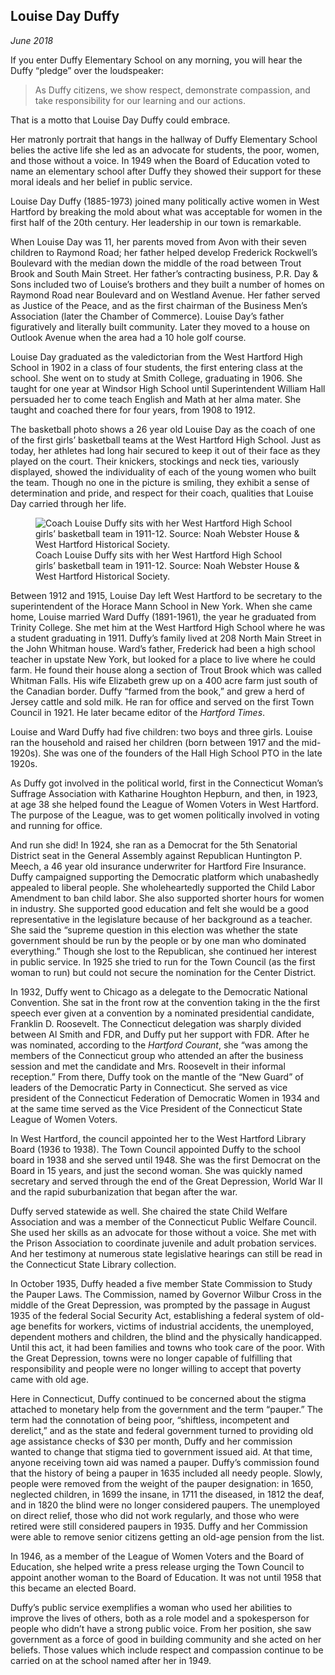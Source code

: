 ## Louise Day Duffy {-}

*June 2018*

If you enter Duffy Elementary School on any morning, you will hear the Duffy “pledge” over the loudspeaker:

> As Duffy citizens,
> we show respect,
> demonstrate compassion,
> and take responsibility for our learning and our actions.

That is a motto that Louise Day Duffy could embrace.

Her matronly portrait that hangs in the hallway of Duffy Elementary School belies the active life she led as an advocate for students, the poor, women, and those without a voice. In 1949 when the Board of Education voted to name an elementary school after Duffy they showed their support for these moral ideals and her belief in public service.

Louise Day Duffy (1885-1973) joined many politically active women in West Hartford by breaking the mold about what was acceptable for women in the first half of the 20th century. Her leadership in our town is remarkable.

When Louise Day was 11, her parents moved from Avon with their seven children to Raymond Road; her father helped develop Frederick Rockwell’s Boulevard with the median down the middle of the road between Trout Brook and South Main Street. Her father’s contracting business, P.R. Day & Sons included two of Louise’s brothers and they built a number of homes on Raymond Road near Boulevard and on Westland Avenue. Her father served as Justice of the Peace, and as the first chairman of the Business Men’s Association (later the Chamber of Commerce). Louise Day’s father figuratively and literally built community. Later they moved to a house on Outlook Avenue when the area had a 10 hole golf course.

Louise Day graduated as the valedictorian from the West Hartford High School in 1902 in a class of four students, the first entering class at the school. She went on to study at Smith College, graduating in 1906. She taught for one year at Windsor High School until Superintendent William Hall persuaded her to come teach English and Math at her alma mater. She taught and coached there for four years, from 1908 to 1912.

The basketball photo shows a 26 year old Louise Day as the coach of one of the first girls’ basketball teams at the West Hartford High School. Just as today, her athletes had long hair secured to keep it out of their face as they played on the court. Their knickers, stockings and neck ties, variously displayed, showed the individuality of each of the young women who built the team. Though no one in the picture is smiling, they exhibit a sense of determination and pride, and respect for their coach, qualities that Louise Day carried through her life.

![Coach Louise Duffy sits with her West Hartford High School girls' basketball team in 1911-12. Source: Noah Webster House & West Hartford Historical Society.](images/07-duffy.jpg)

Between 1912 and 1915, Louise Day left West Hartford to be secretary to the superintendent of the Horace Mann School in New York. When she came home, Louise married Ward Duffy (1891-1961), the year he graduated from Trinity College. She met him at the West Hartford High School where he was a student graduating in 1911. Duffy’s family lived at 208 North Main Street in the John Whitman house. Ward’s father, Frederick had been a high school teacher in upstate New York, but looked for a place to live where he could farm. He found their house along a section of Trout Brook which was called Whitman Falls. His wife Elizabeth grew up on a 400 acre farm just south of the Canadian border. Duffy “farmed from the book,” and grew a herd of Jersey cattle and sold milk. He ran for office and served on the first Town Council in 1921. He later became editor of the *Hartford Times*.

Louise and Ward Duffy had five children: two boys and three girls. Louise ran the household and raised her children (born between 1917 and the mid-1920s). She was one of the founders of the Hall High School PTO in the late 1920s.

As Duffy got involved in the political world, first in the Connecticut Woman’s Suffrage Association with Katharine Houghton Hepburn, and then, in 1923, at age 38 she helped found the League of Women Voters in West Hartford. The purpose of the League, was to get women politically involved in voting and running for office.

And run she did! In 1924, she ran as a Democrat for the 5th Senatorial District seat in the General Assembly against Republican Huntington P. Meech, a 46 year old insurance underwriter for Hartford Fire Insurance. Duffy campaigned supporting the Democratic platform which unabashedly appealed to liberal people. She wholeheartedly supported the Child Labor Amendment to ban child labor. She also supported shorter hours for women in industry. She supported good education and felt she would be a good representative in the legislature because of her background as a teacher. She said the “supreme question in this election was whether the state government should be run by the people or by one man who dominated everything.” Though she lost to the Republican, she continued her interest in public service. In 1925 she tried to run for the Town Council (as the first woman to run) but could not secure the nomination for the Center District.

In 1932, Duffy went to Chicago as a delegate to the Democratic National Convention. She sat in the front row at the convention taking in the the first speech ever given at a convention by a nominated presidential candidate, Franklin D. Roosevelt. The Connecticut delegation was sharply divided between Al Smith and FDR, and Duffy put her support with FDR. After he was nominated, according to the *Hartford Courant*, she “was among the members of the Connecticut group who attended an after the business session and met the candidate and Mrs. Roosevelt in their informal reception.” From there, Duffy took on the mantle of the “New Guard” of leaders of the Democratic Party in Connecticut. She served as vice president of the Connecticut Federation of Democratic Women in 1934 and at the same time served as the Vice President of the Connecticut State League of Women Voters.

In West Hartford, the council appointed her to the West Hartford Library Board (1936 to 1938). The Town Council appointed Duffy to the school board in 1938 and she served until 1948. She was the first Democrat on the Board in 15 years, and just the second woman. She was quickly named secretary and served through the end of the Great Depression, World War II and the rapid suburbanization that began after the war.

Duffy served statewide as well. She chaired the state Child Welfare Association and was a member of the Connecticut Public Welfare Council. She used her skills as an advocate for those without a voice. She met with the Prison Association to coordinate juvenile and adult probation services. And her testimony at numerous state legislative hearings can still be read in the Connecticut State Library collection.

In October 1935, Duffy headed a five member State Commission to Study the Pauper Laws. The Commission, named by Governor Wilbur Cross in the middle of the Great Depression, was prompted by the passage in August 1935 of the federal Social Security Act, establishing a federal system of old-age benefits for workers, victims of industrial accidents, the unemployed, dependent mothers and children, the blind and the physically handicapped. Until this act, it had been families and towns who took care of the poor. With the Great Depression, towns were no longer capable of fulfilling that responsibility and people were no longer willing to accept that poverty came with old age.

Here in Connecticut, Duffy continued to be concerned about the stigma attached to monetary help from the government and the term “pauper.” The term had the connotation of being poor, “shiftless, incompetent and derelict,” and as the state and federal government turned to providing old age assistance checks of $30 per month, Duffy and her commission wanted to change that stigma tied to government issued aid. At that time, anyone receiving town aid was named a pauper. Duffy’s commission found that the history of being a pauper in 1635 included all needy people. Slowly, people were removed from the weight of the pauper designation: in 1650, neglected children, in 1699 the insane, in 1711 the diseased, in 1812 the deaf, and in 1820 the blind were no longer considered paupers. The unemployed on direct relief, those who did not work regularly, and those who were retired were still considered paupers in 1935. Duffy and her Commission were able to remove senior citizens getting an old-age pension from the list.

In 1946, as a member of the League of Women Voters and the Board of Education, she helped write a press release urging the Town Council to appoint another woman to the Board of Education. It was not until 1958 that this became an elected Board.

Duffy’s public service exemplifies a woman who used her abilities to improve the lives of others, both as a role model and a spokesperson for people who didn’t have a strong public voice. From her position, she saw government as a force of good in building community and she acted on her beliefs. Those values which include respect and compassion continue to be carried on at the school named after her in 1949.
